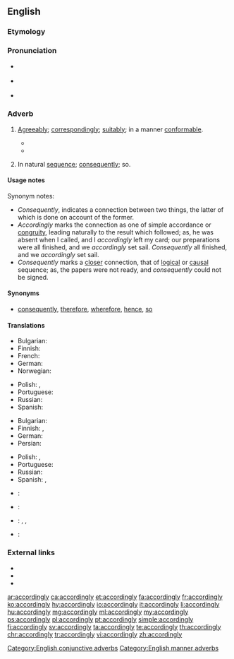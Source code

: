 ==English==

===Etymology===
{{suffix|according|ly|lang=en}}

===Pronunciation===
* {{a|US}} {{IPA|/ə.ˈkɔɹ.dɪŋ.li/|lang=en}}
* {{a|UK}} {{IPA|/əˈkɔː(ɹ).dɪŋ.li/|lang=en}}
* {{audio|en-us-accordingly.ogg|Audio (US)|lang=en}}

===Adverb===
{{en-adv}}

# {{context|manner|lang=en}} [[agreeably|Agreeably]]; [[correspondingly]]; [[suitably]]; in a manner [[conformable]].
#* {{quote-book|passage=We may the number of ships behold, and so proceed '''accordingly'''.|author=Shakespeare|title=Antony and Cleopatra|section=III-ix}}
#* {{quote-book|year=1895|author=H. G. Wells|title=The Time Machine|chapter=X|passage=Now, I still think that for this box of matches to have escaped the wear of time for immemorial years was a strange, and for me, a most fortunate thing. Yet oddly enough I found here a far more unlikely substance, and that was camphor. I found it in a sealed jar, that, by chance, I supposed had been really hermetically sealed. I fancied at first the stuff was paraffin wax, and smashed the jar '''accordingly'''. But the odor of camphor was unmistakable.}}
# {{context|conjunctive|lang=en}} In natural [[sequence]]; [[consequently]]; so.

====Usage notes====
Synonym notes:
* ''Consequently'', indicates a connection between two things, the latter of which is done on account of the former.
* ''Accordingly'' marks the connection as one of simple accordance or [[congruity]], leading naturally to the result which followed; as, he was absent when I called, and I ''accordingly'' left my card; our preparations were all finished, and we ''accordingly'' set sail. ''Consequently'' all finished, and we ''accordingly'' set sail.
* ''Consequently'' marks a [[closer]] connection, that of [[logical]] or [[causal]] sequence; as, the papers were not ready, and ''consequently'' could not be signed.

====Synonyms====
* [[consequently]], [[therefore]], [[wherefore]], [[hence]], [[so]]

====Translations====
{{trans-top|agreeably; correspondingly; suitably; in a manner conformable}}
* Bulgarian: {{t+|bg|съответно}}
* Finnish: {{t|fi|sen mukaisesti}}
* French: {{t+|fr|en conséquence}}
* German: {{t+|de|dementsprechend}}
* Norwegian: {{t+|no|deretter}}
{{trans-mid}}
* Polish: {{t+|pl|odpowiednio}}, {{t+|pl|stosownie}}
* Portuguese: {{t|pt|correspondentemente}}
* Russian: {{t+|ru|соответственно|tr=sootvétstvenno}}
* Spanish: {{t|es|en consecuencia}}
{{trans-bottom}}

{{trans-top|in natural sequence; consequently; so}}
* Bulgarian: {{t+|bg|следователно}}
* Finnish: {{t|fi|niinpä}}, {{t|fi|siispä}}
* German: {{t+|de|logischerweise}}
* Persian: {{t|fa|طبیعتاّ|tr=tabiatan|sc=fa-Arab}}
{{trans-mid}}
* Polish: {{t+|pl|więc}}, {{t+|pl|zatem}}
* Portuguese: {{t|pt|conseqüentemente}}
* Russian: {{t+|ru|следовательно|tr=slédovatelʹno}}
* Spanish: {{t+|es|por consiguiente}}, {{t|es|consecuentemente}}
{{trans-bottom}}

{{checktrans-top}}
* {{ttbc|fr}}: {{t+|fr|en conséquence}}
* {{ttbc|ia}}: {{t|ia|in consequentia}}
{{trans-mid}}
* {{ttbc|it}}: {{t|it|di conseguenza}}, {{t|it|in conformità a}}, {{t+|it|conformemente}}
* {{ttbc|pt}}: {{t|pt|conformemente}}
{{trans-bottom}}

===External links===
* {{R:Webster 1913}}
* {{R:Century 1911}}
* {{R:OneLook}}

[[Category:English conjunctive adverbs]]
[[Category:English manner adverbs]]

[[ar:accordingly]]
[[ca:accordingly]]
[[et:accordingly]]
[[fa:accordingly]]
[[fr:accordingly]]
[[ko:accordingly]]
[[hy:accordingly]]
[[io:accordingly]]
[[it:accordingly]]
[[li:accordingly]]
[[hu:accordingly]]
[[mg:accordingly]]
[[ml:accordingly]]
[[my:accordingly]]
[[ps:accordingly]]
[[pl:accordingly]]
[[pt:accordingly]]
[[simple:accordingly]]
[[fi:accordingly]]
[[sv:accordingly]]
[[ta:accordingly]]
[[te:accordingly]]
[[th:accordingly]]
[[chr:accordingly]]
[[tr:accordingly]]
[[vi:accordingly]]
[[zh:accordingly]]